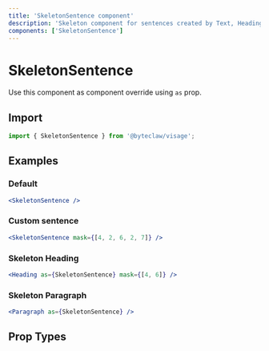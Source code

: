 ```yaml
---
title: 'SkeletonSentence component'
description: 'Skeleton component for sentences created by Text, Heading or Paragraph components'
components: ['SkeletonSentence']
---
```


# SkeletonSentence

Use this component as component override using `as` prop.

## Import

```js transpile=false
import { SkeletonSentence } from '@byteclaw/visage';
```

## Examples

### Default

```jsx live
<SkeletonSentence />
```

### Custom sentence

```jsx live
<SkeletonSentence mask={[4, 2, 6, 2, 7]} />
```

### Skeleton Heading

```jsx live
<Heading as={SkeletonSentence} mask={[4, 6]} />
```

### Skeleton Paragraph

```jsx live
<Paragraph as={SkeletonSentence} />
```

## Prop Types

<PropTypes component="SkeletonSentence" />
